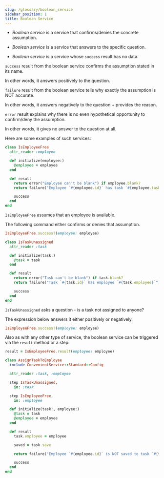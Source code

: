 ```yaml
---
slug: /glossary/boolean_service
sidebar_position: 1
title: Boolean Service
---
```


- *Boolean service* is a service that confirms/denies the concrete assumption.

- *Boolean service* is a service that answers to the specific question.

- *Boolean service* is a service whose `success` result has no data.

`success` result from the boolean service confirms the assumption stated in its name.

In other words, it answers positively to the question.

`failure` result from the boolean service tells why exactly the assumption is NOT accurate.

In other words, it answers negatively to the question + provides the reason.

`error` result explains why there is no even hypothetical opportunity to confirm/deny the assumption.

In other words, it gives no answer to the question at all.

Here are some examples of such services:

```ruby
class IsEmployeeFree
  attr_reader :employee

  def initialize(employee:)
    @employee = employee
  end

  def result
    return error("Employee can't be blank") if employee.blank?
    return failure("Employee `#{employee.id}` has task `#{employee.tasks.find(&:in_progress?).id}` in progress") if employee.tasks.any?(&:in_progress?)

    success
  end
end
```

`IsEmployeeFree` assumes that an employee is available.

The following command either confirms or denies that assumption.

```ruby
IsEmployeeFree.success?(employee: employee)
```

```ruby
class IsTaskUnassigned
  attr_reader :task

  def initialize(task:)
    @task = task
  end

  def result
    return error("Task can't be blank") if task.blank?
    return failure("Task `#{task.id}` has employee `#{task.employee}`") if task.employee.present?

    success
  end
end
```

`IsTaskUnassigned` asks a question - is a task not assigned to anyone?

The expression below answers it either positively or negatively.

```ruby
IsEmployeeFree.success?(employee: employee)
```

Also as with any other type of service, the boolean service can be triggered via the `result` method or a step:

```ruby
result = IsEmployeeFree.result(employee: employee)
```

```ruby
class AssignTaskToEmployee
  include ConvenientService::Standard::Config

  attr_reader :task, :employee

  step IsTaskUnassigned,
    in: :task

  step IsEmployeeFree,
    in: :employee

  def initialize(task:, employee:)
    @task = task
    @employee = employee
  end

  def result
    task.employee = employee

    saved = task.save

    return failure("Employee `#{employee.id}` is NOT saved to task `#{task.id}`") unless saved

    success
  end
end
```

